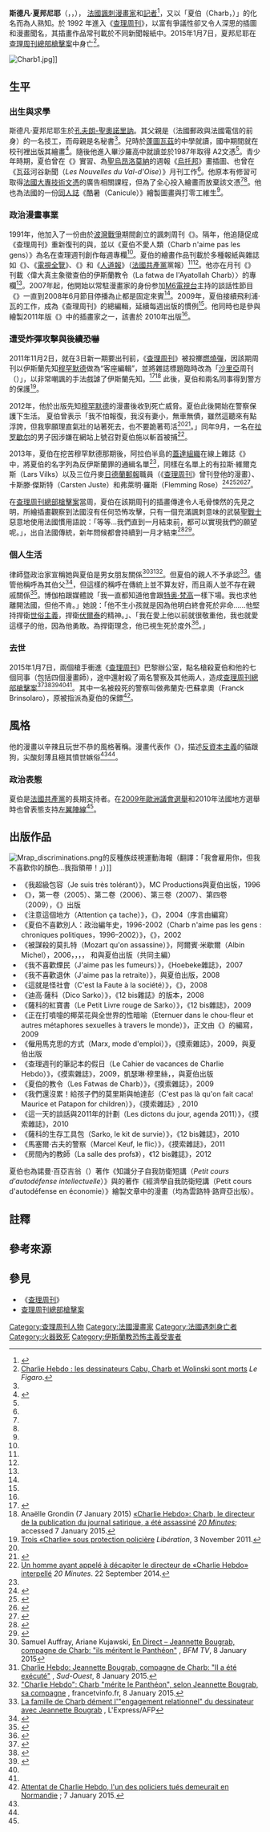 {{noteTA
|G1=法国
|G2=媒体
|T=zh-hans:斯特凡·沙博尼耶; zh-tw:斯德凡·夏邦尼耶; zh-hk:斯德凡·夏邦尼耶;
|1=zh-hans:沙博尼耶; zh-tw:夏邦尼耶; zh-hk:夏邦尼耶;
|2=zh-hans:沙布; zh-tw:夏伯; zh-hk:夏伯;
|3=zh-hans:“基地”组织;zh-tw:蓋達組織;zh-hk:蓋達組織;
}}
{{Infobox writer
| name          = 斯德凡·夏邦尼耶<BR>Stéphane Charbonnier
| image         = 2011-11-02 Incendie à Charlie Hebdo - Charb - 06.jpg
| imagesize     = 
| caption       = 夏伯，2011年11月2日攝
| birth_name    = Stéphane Charbonnier
| birth_date    = {{birth date|1967|8|21|df=y}}
| birth_place   = 法國[[孔夫朗-聖奧諾里訥|孔夫朗-聖奧諾里訥]]
| death_date    = {{death date and age|2015|1|7|1967|8|21|df=y}}
| death_place   = 法國[[巴黎|巴黎]][[巴黎十一區|巴黎十一區]]
| nationality   = {{fb|FRA}}
| occupation    = [[記者|記者]]，[[漫畫家|漫畫家]]
| pseudonym     = 夏伯
| notableworks  = 《[[查理周刊|查理周刊]]》
| awards        = 
}}
'''斯德凡·夏邦尼耶'''（{{lang-fr|Stéphane Charbonnier}}，{{IPA-fr|ʃaʁbɔnje|lang}}，{{bd|1967年|8月21日|2015年|1月7日|catIdx=Charbonnier, Stéphane}}）， [[法國|法國]][[諷刺|諷刺]][[漫畫家|漫畫家]]和[[記者|記者]]<ref>{{cite web |work=Encyclopédie Larousse |url=http://www.larousse.fr/encyclopedie/personnage/St%C3%A9phane_Charbonnier_dit_Charb/184402 |title=Stéphane Charbonnier, dit Charb |language=fr |accessdate=2015-01-07 |archive-date=2015-01-10 |archive-url=https://web.archive.org/web/20150110224044/http://www.larousse.fr/encyclopedie/personnage/St%C3%A9phane_Charbonnier_dit_Charb/184402 |dead-url=no }}</ref>，又以「夏伯（Charb，{{IPA-fr|ʃaʁb|}}）」的化名而為人熟知。於 1992 年進入《[[查理周刊|查理周刊]]》，以富有爭議性卻又令人深思的插圖和漫畫聞名，其插畫作品常刊載於不同新聞報紙中。2015年1月7日，夏邦尼耶在[[查理周刊總部槍擊案|查理周刊總部槍擊案]]中身亡<ref>[http://www.lefigaro.fr/flash-actu/2015/01/07/97001-20150107FILWWW00188--charlie-hebdo-les-dessinateurs-cabu-charb-tignous-et-wolinski-sont-morts.php Charlie Hebdo : les dessinateurs Cabu, Charb et Wolinski sont morts] {{Wayback|url=http://www.lefigaro.fr/flash-actu/2015/01/07/97001-20150107FILWWW00188--charlie-hebdo-les-dessinateurs-cabu-charb-tignous-et-wolinski-sont-morts.php |date=20150503014710 }} ''Le Figaro''.</ref>。

[[File:Charb1.jpg|thumb]]]]

==生平==
=== 出生與求學 ===
斯德凡·夏邦尼耶生於[[孔夫朗-圣奥诺里讷|孔夫朗-聖奧諾里訥]]。其父親是{{link-en|法國電信電話郵報局|Postes,_télégraphes_et_téléphones_(France)}}（法國郵政與法國電信的前身）的一名技工，而母親是名秘書<ref name="Liberation.fr 2009-05-20"/>。兒時於[[蓬圖瓦茲|蓬圖瓦茲]]的中學就讀，國中期間就在校刊裡出版其繪畫<ref>{{cite news|url=http://www.leparisien.fr/val-d-oise-95/pontoise-pleure-charb-07-01-2015-4426971.php|title=Attentat à Charlie Hebdo : Pontoise pleure Charb|author=Pauline Conradsson, Marie Persidat|publisher=Le Parisien|date=2015-01-07|accessdate=2015-01-13|archive-date=2021-01-26|archive-url=https://web.archive.org/web/20210126064632/https://www.leparisien.fr/val-d-oise-95/pontoise-pleure-charb-07-01-2015-4426971.php|dead-url=no}}</ref>。隨後他進入畢沙羅高中就讀並於1987年取得{{link-en|法國高中會考|Baccalauréat}} A2文憑<ref name="Lesnouvelles.fr 2015-01-07"/>。青少年時期，夏伯曾在《{{Link-fr|瓦茲河谷週報|La Gazette du Val d'Oise}}》實習、為[[圣乌昂洛莫纳|聖烏昂洛莫納]]的{{Link-fr|藝術與實驗電影|Art_et_Essai}}週報《[[烏托邦|烏托邦]]》畫插圖、也曾在《瓦茲河谷新聞（''Les Nouvelles du Val-d'Oise''）》月刊工作<ref name="Lepoint.fr-AFP 2015-01-07" />。他原本有修習可取得[[法國大專技術文憑|法國大專技術文憑]]的廣告相關課程，但為了全心投入繪畫而放棄該文憑<ref name="La-croix.com 2015-01-07" /><ref name="Telerama.fr 2015-01-07" />。他也為法國的一份[[同人誌|同人誌]]《酷暑（Canicule）》繪製圖畫與打零工維生<ref name="La-croix.com 2015-01-07" />。

=== 政治漫畫事業 ===
1991年，他加入了一份由{{Link-fr|讓-胥席·苟德佛華|Jean-Cyrille Godefroy}}於[[波灣戰爭|波灣戰爭]]期間創立的諷刺周刊《{{Link-fr|巨砲|La Grosse Bertha_(journal)}}》。隔年，他追隨促成《查理周刊》重新復刊的{{Link-fr|飛利浦·瓦|Philippe Val}}與{{Link-fr|卡布|Cabu}}，並以《夏伯不愛人類（Charb n'aime pas les gens）》為名在查理週刊創作每週專欄<ref name="Telerama.fr 2015-01-07"/>。夏伯的繪畫作品刊載於多種報紙與雜誌如《{{Link-fr|野蠻之聲|L'Écho des savanes}}》、《[[電視全覽|電視全覽]]》、《{{Link-fr|我的日常生活|Mon Quotidien}}》和《[[人道報|人道報]]》（[[法國共產黨|法國共產黨]]黨報）<ref name="Letemps.ch 2015-01-07"/><ref name="Livreshebdo.fr 2015-01-07"/>。他亦在月刊《{{Link-fr|流冰|Fluide_glacial}}》 刊載〈偉大真主象徵查伯的伊斯蘭教令（La fatwa de l'Ayatollah Charb）〉的專欄<ref name="Levif.be 2015-01-07"/>。2007年起，他開始以常駐漫畫家的身份参加[[M6電視台|M6電視台]]{{Link-fr|馬克-奧利維·佛及|Marc-Olivier Fogiel}}主持的談話性節目《{{Link-fr|你讓大家睡不著|T'empêches tout le monde de dormir (émission)}}》一直到2008年6月節目停播為止都是固定來賓<ref name="Lepoint.fr-AFP 2015-01-07"/>。2009年，夏伯接續飛利浦·瓦的工作，成為《查理周刊》的總編輯，延續每週出版的慣例<ref name="Telerama.fr 2015-01-07"/>。他同時也是參與繪製2011年版《{{Link-fr|插圖小拉魯斯詞典|Le Petit Larousse}}》中的插畫家之一，該書於 2010年出版<ref name="Lexpress.fr 2015-01-07"/>。

=== 遭受炸彈攻擊與後續恐嚇 ===
2011年11月2日，就在3日新一期要出刊前，《[[查理周刊|查理周刊]]》被投擲[[燃燒彈|燃燒彈]]，因該期周刊以伊斯蘭先知[[穆罕默德|穆罕默德]]做為“客座編輯”，並將雜誌標題臨時改為「[[伊斯蘭教法|沙里亞]]周刊（{{lang-fr|Charia Hebdo}}）」，以非常嘲諷的手法戲謔了伊斯蘭先知。<ref>{{cite web|url=http://www.spiegel.de/international/europe/charlie-hebdo-editor-in-chief-on-muhammad-cartoons-a-856891.html|title='Charlie Hebdo' Editor in Chief: 'A Drawing Has Never Killed Anyone'|work=Spiegel Online|author=Stefan Simons|date=20 September 2012|access-date=2015-01-12|archive-date=2015-01-07|archive-url=https://web.archive.org/web/20150107231404/http://www.spiegel.de/international/europe/charlie-hebdo-editor-in-chief-on-muhammad-cartoons-a-856891.html|dead-url=no}}</ref><ref>Anaëlle Grondin (7 January 2015) [http://www.20minutes.fr/medias/1511895-20150107-charlie-hebdo-charb-directeur-publication-journal-satirique-assassine «Charlie Hebdo»: Charb, le directeur de la publication du journal satirique, a été assassiné] {{Wayback|url=http://www.20minutes.fr/medias/1511895-20150107-charlie-hebdo-charb-directeur-publication-journal-satirique-assassine |date=20210224142631 }} {{fr icon}} ''[[20_minutes_(France)|20 Minutes]]''; accessed 7 January 2015.</ref> 此後，夏伯和兩名同事得到警方的保護<ref>[http://www.liberation.fr/medias/2011/11/03/trois-charlie-sous-protection-policiere_772318 Trois «Charlie» sous protection policière] {{Wayback|url=http://www.liberation.fr/medias/2011/11/03/trois-charlie-sous-protection-policiere_772318 |date=20150119040405 }} {{fr icon}} ''Libération'', 3 November 2011.</ref>。

2012年，他於出版先知[[穆罕默德|穆罕默德]]的漫畫後收到死亡威脅。夏伯此後開始在警察保護下生活。 夏伯曾表示「我不怕報復，我沒有妻小，無車無債，雖然這聽來有點浮誇，但我寧願理直氣壯的站著死去，也不要跪著苟活<ref name="Telquel.ma 2012"/><ref>{{cite web|url=http://www.lepoint.fr/societe/charlie-hebdo-charb-cabu-wolinsky-et-tignous-morts-dans-la-fusillade-07-01-2015-1894661_23.php|title="Charlie Hebdo": Charb, Cabu, Tignous et Wolinski morts dans la fusillade|publisher=lepoint.fr|date=7 January 2015|quote="Je n'ai pas peur des représailles. Je n'ai pas de gosses, pas de femme, pas de voiture, pas de crédit. Ça fait sûrement un peu pompeux, mais je préfère mourir debout que vivre à genoux."|access-date=2015-01-12|archive-date=2021-02-03|archive-url=https://web.archive.org/web/20210203053204/https://www.lepoint.fr/societe/charlie-hebdo-charb-cabu-wolinsky-et-tignous-morts-dans-la-fusillade-07-01-2015-1894661_23.php|dead-url=no}}</ref>。」同年9月，一名在[[拉罗歇尔|拉罗歇尔]]的男子因涉嫌在{{Link-en|伊斯蘭好戰份子|Jihadism}}網站上號召對夏伯施以斬首被捕<ref>[http://www.20minutes.fr/societe/1008383-20120922-homme-appele-decapiter-directeur-charlie-hebdo-interpelle Un homme ayant appelé à décapiter le directeur de «Charlie Hebdo» interpellé] {{Wayback|url=http://www.20minutes.fr/societe/1008383-20120922-homme-appele-decapiter-directeur-charlie-hebdo-interpelle |date=20200911152144 }} {{fr icon}} ''20 Minutes''. 22 September 2014.</ref>。

2013年，夏伯在挖苦穆罕默德那期後，阿拉伯半島的[[蓋達組織|蓋達組織]]在線上雜誌《{{Link-en|激發_(雜誌)|Inspire_(magazine)|激發}}》中，將夏伯的名字列為反伊斯蘭罪的通緝名單<ref name="Lemonde.fr 2015-01-08"/>，同樣在名單上的有拉斯·維爾克斯（Lars Vilks）以及三位丹麥[[日德蘭郵報|日德蘭郵報]]職員{{Link-en|庫爾特·韋斯特加德|Kurt Westergaard}}（《[[查理周刊|查理周刊]]》曾刊登他的漫畫）、卡斯滕·傑斯特（Carsten Juste）和弗萊明·羅斯（Flemming Rose）<ref name=time-12dead>{{cite web |url=http://time.com/3657246/paris-charlie-hebdo-shooting |title=Paris Police Say 12 Dead After Shooting at Charlie Hebdo |quote=Witnesses said that the gunmen had called out the names of individual from the magazine. French media report that Charb, the Charlie Hebdo cartoonist who was on al Qaeda most wanted list in 2013, was seriously injured. |author=Conal Urquhart |work=Time |accessdate=7 January 2015 |archive-date=2021-02-25 |archive-url=https://web.archive.org/web/20210225033946/https://time.com/3657246/paris-charlie-hebdo-shooting/ |dead-url=no }}</ref><ref name=tele-wanted>{{cite web |url=http://www.telegraph.co.uk/news/worldnews/europe/france/11330505/Murdered-Charlie-Hebdo-cartoonist-was-on-al-Qaeda-wanted-list.html |title=Murdered Charlie Hebdo cartoonist was on al Qaeda wanted list |author=Victoria Ward |work=The Telegraph |accessdate=8 January 2015 |date=7 January 2015 |archive-date=2015-11-17 |archive-url=https://web.archive.org/web/20151117142544/http://www.telegraph.co.uk/news/worldnews/europe/france/11330505/Murdered-Charlie-Hebdo-cartoonist-was-on-al-Qaeda-wanted-list.html |dead-url=no }}</ref><ref>{{cite web |url=http://www.bbc.com/news/world-europe-15550350 |title=French satirical paper Charlie Hebdo attacked in Paris |date=2 November 2011 |work=BBC News |access-date=2015-01-12 |archive-date=2015-01-11 |archive-url=https://web.archive.org/web/20150111042815/http://www.bbc.com/news/world-europe-15550350 |dead-url=no }}</ref><ref name="thewire2013">{{cite web|url=http://www.thewire.com/global/2013/03/al-qaeda-most-wanted-list/62673/|title=Look Who's on Al Qaeda's Most-Wanted List|author=Dashiell Bennet|date=1 Mar 2013|work=The Wire|access-date=2015-01-12|archive-date=2015-11-17|archive-url=https://web.archive.org/web/20151117025952/http://www.thewire.com/global/2013/03/al-qaeda-most-wanted-list/62673/|dead-url=no}}</ref>。

在[[查理周刊總部槍擊案|查理周刊總部槍擊案]]當周，夏伯在該期周刊的插畫傳達令人毛骨悚然的先見之明，所繪插畫觀察到法國沒有任何恐怖攻擊，只有一個充滿諷刺意味的武裝[[聖戰士|聖戰士]]惡意地使用法國慣用語說：「等等...我們直到一月結束前，都可以實現我們的願望呢{{NoteTag|翻譯自英文「...with a caricatured armed jihadist fighter turning a customary French phrase to malicious use: "Wait!... we still have until the end of January to present our wishes"}}。」，出自法國傳統，新年問候都會持續到一月才結束<ref name="charb-illustration-twitter">{{cite news|url=https://twitter.com/JulienHatten/status/552796332256411648|title=Le destin ... Le dernier dessin de Charb, apparemment tué dans l'attentat de #CharlieHebdo (via @AlexHervaud)|language=fr|trans_title=Destiny... The last illustration by Charb, killed in the Charlie Hebdo attack. (via @AlexHervaud)|work=Twitter|location=France|publisher=@AlexHervaud|date=2 January 2015|accessdate=2 January 2015|archive-date=2017-02-18|archive-url=https://web.archive.org/web/20170218183437/https://twitter.com/JulienHatten/status/552796332256411648|dead-url=no}}</ref><ref name="charb-illustration-la-libre">{{cite news |url=http://www.lalibre.be/actu/international/charlie-hebdo-l-incroyable-premonition-du-dessinateur-charb-54ad24183570d587e328c30e |title=Charlie Hebdo: l'incroyable prémonition du dessinateur Charb |trans_title=Charlie Hebdo: illustrator Charb's incredible premonition |work=La Libre |location=France |publisher=La Libre |date=2 January 2015 |language=fr |accessdate=2 January 2015 |archive-date=2018-10-01 |archive-url=https://web.archive.org/web/20181001140746/http://www.lalibre.be/actu/international/charlie-hebdo-l-incroyable-premonition-du-dessinateur-charb-54ad24183570d587e328c30e |dead-url=no }}</ref>。

=== 個人生活  ===
律師暨政治家{{Link-fr|珍妮特·博伽柏|Jeannette Bougrab}}宣稱她與夏伯是男女朋友關係<ref>Samuel Auffray, Ariane Kujawski, [http://www.bfmtv.com/societe/en-direct-attentat-contre-charlie-hebdo-jour-de-deuil-national-en-france-856302.html En Direct – Jeannette Bougrab, compagne de Charb: "ils méritent le Panthéon"] {{Wayback|url=http://www.bfmtv.com/societe/en-direct-attentat-contre-charlie-hebdo-jour-de-deuil-national-en-france-856302.html |date=20190203043920 }}, ''BFM TV'', 8 January 2015</ref><ref>[http://www.sudouest.fr/2015/01/08/charlie-hebdo-jeannette-bougrab-compagne-de-charb-il-a-ete-execute-1790560-6092.php Charlie Hebdo: Jeannette Bougrab, compagne de Charb: "Il a été exécuté"] {{Wayback|url=http://www.sudouest.fr/2015/01/08/charlie-hebdo-jeannette-bougrab-compagne-de-charb-il-a-ete-execute-1790560-6092.php |date=20181211035315 }}, ''Sud-Ouest'', 8 January 2015.</ref><ref>[http://www.francetvinfo.fr/faits-divers/attaque-au-siege-de-charlie-hebdo/charlie-hebdo-charb-merite-le-pantheon-selon-jeannette-bougrab-sa-compagne_791941.html "Charlie Hebdo": Charb "mérite le Panthéon", selon Jeannette Bougrab, sa compagne] {{Wayback|url=http://www.francetvinfo.fr/faits-divers/attaque-au-siege-de-charlie-hebdo/charlie-hebdo-charb-merite-le-pantheon-selon-jeannette-bougrab-sa-compagne_791941.html |date=20181103170653 }}, francetvinfo.fr, 8 January 2015.</ref>。但夏伯的親人不予承認<ref>[http://www.lexpress.fr/actualites/1/societe/la-famille-de-charb-dement-l-engagement-relationnel-du-dessinateur-avec-jeannette-bougrab_1639408.html La famille de Charb dément l'"engagement relationnel" du dessinateur avec Jeannette Bougrab] {{Wayback|url=http://www.lexpress.fr/actualites/1/societe/la-famille-de-charb-dement-l-engagement-relationnel-du-dessinateur-avec-jeannette-bougrab_1639408.html |date=20200813205232 }}, L'Express/AFP</ref>。儘管他稱呼{{link-en|莫里斯·西歷特|Siné}}為其伯父<ref>{{Cite web |url=http://www.liberation.fr/societe/2015/01/07/charb-le-visage-pale-et-perdu-d-un-enfant-triste_1175450 |title=存档副本 |access-date=2015-01-12 |archive-date=2020-12-02 |archive-url=https://web.archive.org/web/20201202131308/https://www.liberation.fr/societe/2015/01/07/charb-le-visage-pale-et-perdu-d-un-enfant-triste_1175450 |dead-url=no }}</ref>，但這樣的稱呼在傳統上並不算友好，而且兩人並不存在親戚關係<ref>{{Cite web |url=http://www.parismatch.com/Actu/Societe/Sine-sur-Facebook-Insupportable-abominable-C-est-inhumain-684350 |title=存档副本 |access-date=2015-01-12 |archive-date=2017-03-02 |archive-url=https://web.archive.org/web/20170302103303/http://www.parismatch.com/Actu/Societe/Sine-sur-Facebook-Insupportable-abominable-C-est-inhumain-684350 |dead-url=no }}</ref>。博伽柏跟媒體說「我一直都知道他會跟[[特奥·梵高_(电影导演)|特奥·梵高]]一樣下場。我也求他離開法國，但他不肯。」她說：「他不生小孩就是因為他明白終會死於非命……他堅持捍衛[[世俗主義|世俗主義]]，捍衛[[伏爾泰|伏爾泰]]的精神。」、「我在愛上他以前就很敬重他，我也就愛這樣子的他，因為他勇敢。為捍衛理念，他已視生死於度外{{註|原文為「He thought that life was a small thing when he was defending his ideals」}}<ref>{{cite web|url=http://www.news.com.au/world/europe/jeannette-bougrab-says-she-always-knew-charlie-hebdo-editor-partner-would-be-assassinated/story-fnh81p7g-1227180234650|title=Jeannette Bougrab says she always knew Charlie Hebdo editor partner would be assassinated|work=News|date=10 January 2015|access-date=2015-01-12|archive-date=2015-01-09|archive-url=https://web.archive.org/web/20150109152909/http://www.news.com.au/world/europe/jeannette-bougrab-says-she-always-knew-charlie-hebdo-editor-partner-would-be-assassinated/story-fnh81p7g-1227180234650|dead-url=no}}</ref>。」

=== 去世 ===
2015年1月7日，兩個槍手衝進《[[查理周刊|查理周刊]]》巴黎辦公室，點名槍殺夏伯和他的七個同事（包括四個漫畫師），途中還射殺了兩名警察及其他兩人，造成[[查理周刊總部槍擊案|查理周刊總部槍擊案]]<ref name="lessentiel-cabu-mort">{{cite news |url=http://www.lessentiel.lu/fr/news/france/story/22976860 |title=Les dessinateurs Charb et Cabu seraient morts |language=fr |work=L'Essentiel |location=France |publisher=L'Essentiel |date=7 January 2015 |accessdate=7 January 2015 |quote=Le directeur de la publication et dessinateur satirique Charb (Stéphane Charbonnier) et Cabu seraient morts selon les informations du Point (via un tweet). Charb avait été annoncé gravement blessé selon plusieurs sources, que relayaient Le Monde et Le Figaro. |archive-date=2015-06-29 |archive-url=https://web.archive.org/web/20150629233319/http://www.lessentiel.lu/fr/news/france/story/22976860 |dead-url=no }}</ref><ref name="lepoint-fusillade">{{cite news |url=http://www.lepoint.fr/societe/en-direct-fusillade-a-charlie-hebdo-selon-i-tele-et-20-minutes-07-01-2015-1894629_23.php |title=EN DIRECT. Massacre chez "Charlie Hebdo": 12 morts, dont Charb et Cabu (LIVE. Massacre in "Charlie Hebdo": 12 dead, including Charb and Cabu) |work=Le Point.fr |date=7 January 2015 |language=fr |accessdate=10 January 2015 |archive-date=2015-09-07 |archive-url=https://web.archive.org/web/20150907230014/http://www.lepoint.fr/societe/en-direct-fusillade-a-charlie-hebdo-selon-i-tele-et-20-minutes-07-01-2015-1894629_23.php |dead-url=no }}</ref><ref name="#1">{{cite news|title=Who were the victims of the Paris terror attack?|url=http://www.thelocal.fr/20150107/paris-terror-attack-charlie-hebdo-victims|accessdate=8 January 2015|work=The Local|date=7 January 2015|archive-date=2018-12-07|archive-url=https://web.archive.org/web/20181207035749/https://www.thelocal.fr/20150107/paris-terror-attack-charlie-hebdo-victims|dead-url=no}}</ref><ref name="Nytimes.com 2015-01-07"/><ref name="#1"/>。其中一名被殺死的警察叫做弗蘭克·巴蘇拿奧（Franck Brinsolaro），原被指派為夏伯的保鏢<ref name=tend-policiers>[http://translate.google.com/translate?hl=en&sl=fr&u=http://www.tendanceouest.com/actualite-89870-attentat-de-charlie-hebdo-un-des-policiers-tues-demeurait-en-normandie.html&prev=search Attentat de Charlie Hebdo, l'un des policiers tués demeurait en Normandie] {{Wayback|url=http://translate.google.com/translate?hl=en&sl=fr&u=http%3A%2F%2Fwww.tendanceouest.com%2Factualite-89870-attentat-de-charlie-hebdo-un-des-policiers-tues-demeurait-en-normandie.html&prev=search |date=20180916193158 }}; 7 January 2015.</ref>。

== 風格 ==
他的漫畫以辛辣且玩世不恭的風格著稱。漫畫代表作《{{Link-fr|莫里斯與帕達彭|Maurice et Patapon}}》，描述[[反資本主義|反資本主義]]的貓跟狗，尖酸刻薄且極其憤世嫉俗<ref name="La-croix.com 2015-01-07"/><ref name="Livreshebdo.fr 2015-01-07"/>。

=== 政治表態 ===
夏伯是[[法國共產黨|法國共產黨]]的長期支持者。在[[2009年歐洲議會選舉|2009年歐洲議會選舉]]和2010年法國地方選舉時也曾表態支持[[左翼阵线_(法国)|左翼陣線]]<ref name="Le Monde 2009-06-04"/>。

== 出版作品 ==
[[Image:Mrap_discriminations.png|thumb]]的反種族歧視運動海報（翻譯：「我會雇用你，但我不喜歡你的顏色...我指領帶！」）]]

* 《我超級包容（Je suis très tolérant）》，MC Productions與夏伯出版，1996
* 《{{Link-fr|莫里斯與帕達彭|Maurice et Patapon}}》，第一卷（2005）、第二卷（2006）、第三卷（2007）、第四卷（2009），《{{link-fr|Hoebeke雜誌|Hoebeke}}》出版
* 《注意這個地方（Attention ça tache）》，《{{link-fr|卡斯特曼雜誌|Casterman}}》，2004（序言由{{link-fr|菲利普·葛洛克|Philippe Geluck}}編寫）
* 《夏伯不喜歡別人：政治編年史，1996-2002（Charb n'aime pas les gens : chroniques politiques，1996–2002）》，《{{link-fr|Agone雜誌|Agone}}》，2002
* 《被謀殺的莫扎特（Mozart qu'on assassine）》，阿爾賓·米歇爾（Albin Michel），2006，{{link-fr|凱瑟琳·穆里絲|Catherine Meurisse}}，{{link-fr|洛朗·蘇利素|Riss}}，{{link-en|雲路特·路齊亞|Luz (auteur)}}，{{link-en|泰哥尼斯|Tignous}} 和{{link-fr|朱利安·本齊特|Jul (auteur)}}與夏伯出版（共同主編）
* 《我不喜歡煙民（J'aime pas les fumeurs）》，《Hoebeke雜誌》，2007
* 《我不喜歡退休（J'aime pas la retraite）》，{{link-fr|帕特里克·貝魯茲|Patrick Pelloux}}與夏伯出版，2008
* 《這就是怪社會（C'est la Faute à la société）》，《{{link-fr|12 bis雜誌|12 bis}}》，2008
* 《迪高·薩科（Dico Sarko）》，《12 bis雜誌》的版本，2008
* 《薩科的紅寶書（Le Petit Livre rouge de Sarko）》，《12 bis雜誌》，2009
* 《正在打噴嚏的椰菜花與全世界的性暗喻（Eternuer dans le chou-fleur et autres métaphores sexuelles à travers le monde）》，正文由《{{link-fr|摸索雜誌|Les Échappés}}》的{{link-fr|安東尼奧·腓瑟提|Antonio Fischetti}}編寫，2009
* 《僱用馬克思的方式（Marx, mode d'emploi）》，《摸索雜誌》，2009，{{link-en|丹尼爾·本薩義德|Daniel Bensaïd}}與夏伯出版
* 《查理週刊的筆記本的假日（Le Cahier de vacances de Charlie Hebdo）》，《摸索雜誌》，2009，凱瑟琳·穆里絲，{{link-fr|洛朗·蘇利素|Riss}}，{{link-en|雲路特·路齊亞|Luz (auteur)}}與夏伯出版
* 《夏伯的教令（Les Fatwas de Charb）》，《摸索雜誌》，2009
* 《我們還沒累！給孩子們的莫里斯與帕達彭（C'est pas là qu'on fait caca! Maurice et Patapon for children）》，《摸索雜誌》, 2010
* 《這一天的談話與2011年的計劃（Les dictons du jour, agenda 2011）》，《摸索雜誌》，2010
* 《薩科的生存工具包（Sarko, le kit de survie）》，《12 bis雜誌》，2010
* 《馬塞爾·古夫的警察（Marcel Keuf, le flic）》，《摸索雜誌》，2011
* 《房間內的教師（La salle des profs》），《12 bis雜誌》，2012

夏伯也為諾曼·百亞吉翁（{{Lang-fr|Normand Baillargeon}}）著作《知識分子自我防衛短講（''Petit cours d'autodéfense intellectuelle''）》與{{Link-en|吉姆·史丹福|Jim Stanford}}的著作《經濟學自我防衛短講（Petit cours d'autodéfense en économie）》繪製文章中的漫畫（均為雲路特·路齊亞出版）。

== 註釋 ==
<references group="註"/>

== 參考來源 ==
{{Reflist|2|refs=
<ref name="Liberation.fr 2009-05-20">{{Cite web|url=http://ecrans.liberation.fr/ecrans/2009/05/20/charlie-en-jeune_558987|title=Charb. Charlie en jeune|author=Luc Le Vaillant|date=2009-05-20|publisher=''Libération''|language=fr|access-date=2015-01-12|archive-date=2015-08-14|archive-url=https://web.archive.org/web/20150814200622/http://ecrans.liberation.fr/ecrans/2009/05/20/charlie-en-jeune_558987|dead-url=yes}}</ref>
<ref name="Lesnouvelles.fr 2015-01-07">{{Cite web|url=http://www.lesnouvelles.fr/2015/01/08/attentat-a-charlie-hebdo-le-dessinateur-charb-etait-ne-a-conflans/|title=Attentat à Charlie Hebdo : le dessinateur Charb était né à Conflans|author=Julien Ducouret|date=2015-01-07|publisher=''Toutes les nouvelles''|language=fr|access-date=2015-01-12|archive-url=https://web.archive.org/web/20150108180429/http://www.lesnouvelles.fr/2015/01/08/attentat-a-charlie-hebdo-le-dessinateur-charb-etait-ne-a-conflans/|archive-date=2015-01-08|dead-url=yes}}</ref>
<ref name="Lepoint.fr-AFP 2015-01-07">{{Cite web|url=http://www.lepoint.fr/societe/charlie-hebdo-charb-genial-et-feroce-satiriste-07-01-2015-1894749_23.php|title="Charlie Hebdo" : Charb, génial et féroce satiriste|date=2015-01-07|publisher=Agence France-Presse|language=fr|access-date=2015-01-12|archive-date=2020-08-04|archive-url=https://web.archive.org/web/20200804091623/https://www.lepoint.fr/societe/charlie-hebdo-charb-genial-et-feroce-satiriste-07-01-2015-1894749_23.php|dead-url=no}}</ref>
<ref name="La-croix.com 2015-01-07">{{Cite web|url=http://www.la-croix.com/Culture/Medias/Charb-persiste-crayonne-et-signe-2015-01-07-1289561|title=Charb : persiste, crayonne et signe|author=Marie Soyeux|date=2015-01-07|publisher=''[[La_Croix|La Croix]]''|language=fr|access-date=2015-01-12|archive-date=2018-10-22|archive-url=https://web.archive.org/web/20181022232509/https://www.la-croix.com/Culture/Medias/Charb-persiste-crayonne-et-signe-2015-01-07-1289561|dead-url=no}}</ref>
<ref name="Telerama.fr 2015-01-07">{{Cite web|url=http://www.telerama.fr/medias/charb-dessinateur-mort-debout,121362.php|title=Charb, dessinateur mort debout|author1=Emmanuelle Anizon|author2=Laurence Le Saux|date=2015-01-07|publisher=''Télérama''|language=fr|deadurl=yes|archiveurl=https://web.archive.org/web/20150108010033/http://www.telerama.fr/medias/charb-dessinateur-mort-debout,121362.php|archivedate=2015-01-08}}</ref>
<ref name="Letemps.ch 2015-01-07">{{Cite web|url=http://www.letemps.ch/Page/Uuid/0c24de04-967a-11e4-a324-342caa6c994c/Charb_avait_succ%C3%A9d%C3%A9_%C3%A0_Philippe_Val_en_2009|title=Charb avait succédé à Philippe Val en 2009|date=2015-01-07|publisher=''Le Temps''|language=fr|access-date=2015-01-12|archive-date=2015-08-23|archive-url=https://web.archive.org/web/20150823161159/http://www.letemps.ch/Page/Uuid/0c24de04-967a-11e4-a324-342caa6c994c/Charb_avait_succ%C3%A9d%C3%A9_%C3%A0_Philippe_Val_en_2009|dead-url=no}}</ref>
<ref name="Livreshebdo.fr 2015-01-07">{{Cite web|url=http://www.livreshebdo.fr/article/charb-le-refondateur|title=Charb, le refondateur|author=Pierre Georges|date=2015-01-07|publisher=''Livres-Hebdo''|language=fr|access-date=2015-01-12|archive-date=2016-03-17|archive-url=https://web.archive.org/web/20160317214125/http://www.livreshebdo.fr/article/charb-le-refondateur|dead-url=no}}</ref>
<ref name="Levif.be 2015-01-07">{{Cite web|url=http://www.levif.be/actualite/international/cabu-wolinski-charb-tignous-des-monuments-au-sein-du-monument/article-normal-360415.html|title=Cabu, Wolinski, Charb, Tignous... des monuments au sein du monument|author=Olivier van Vaerenbergh|date=2015-01-07|publisher=''Le Vif''|language=fr|access-date=2015-01-12|archive-date=2017-01-06|archive-url=https://web.archive.org/web/20170106174045/http://www.levif.be/actualite/international/cabu-wolinski-charb-tignous-des-monuments-au-sein-du-monument/article-normal-360415.html|dead-url=no}}</ref>
<ref name="Lexpress.fr 2015-01-07">{{Cite web|url=http://www.lexpress.fr/actualite/societe/fait-divers/la-mort-de-charb-a-charlie-hebdo-je-prefere-mourir-debout-que-vivre-a-genoux_1638439.html|title=La mort de Charb à Charlie Hebdo: "Je préfère mourir debout que vivre à genoux"|author=Nedjma Amrani|date=2015-01-07|publisher=''L'Express''|language=fr|access-date=2015-01-12|archive-date=2021-02-06|archive-url=https://web.archive.org/web/20210206112700/https://www.lexpress.fr/actualite/societe/fait-divers/la-mort-de-charb-a-charlie-hebdo-je-prefere-mourir-debout-que-vivre-a-genoux_1638439.html|dead-url=no}}</ref>
<ref name="Telquel.ma 2012">{{Cite web|url=http://telquel.ma/2015/01/07/charb-directeur-de-charlie-hebdo-affaire-des-caricatures-de-mohammed-je-suis-athee-pas-islamophobe_538_4432|title=Charb, directeur de Charlie Hebdo : "Je suis athée, pas islamophobe"|author=Fadwa Islah|date=2012|publisher=''Telquel''|language=fr|access-date=2015-01-12|archive-date=2020-11-08|archive-url=https://web.archive.org/web/20201108131654/https://telquel.ma/2015/01/07/charb-directeur-de-charlie-hebdo-affaire-des-caricatures-de-mohammed-je-suis-athee-pas-islamophobe_538_4432|dead-url=yes}}</ref>
<ref name="Lemonde.fr 2015-01-08">{{Cite web|url=http://www.lemonde.fr/attaque-contre-charlie-hebdo/article/2015/01/08/charb-cible-designee-de-la-revue-d-al-qaida-au-yemen_4551615_4550668.html|title=Charb, cible désignée de la revue d’Al-Qaida au Yémen|author=Hélène Sallon|date=2015-01-08|publisher=''Le Monde''|language=fr|access-date=2015-01-12|archive-date=2020-09-17|archive-url=https://web.archive.org/web/20200917115353/https://www.lemonde.fr/attaque-contre-charlie-hebdo/article/2015/01/08/charb-cible-designee-de-la-revue-d-al-qaida-au-yemen_4551615_4550668.html|dead-url=no}}</ref>
<ref name="Nytimes.com 2015-01-07">{{Cite web|language=en|url=http://www.nytimes.com/2015/01/08/world/europe/charlie-hebdo-publisher-made-provocation-his-mission.html|title=Charlie Hebdo publisher Made Provocation His Mission|author=Ravi Somaiya|date=2015-01-07|publisher=''The New York Times''}}</ref>
<ref name="Le Monde 2009-06-04">{{cite news|author=Sylvia Zappi|title=Le soutien des intellectuels divise la gauche de la gauche|work=Le Monde|issue=2017|date=2009-06-04|pages=11|issn=0395-2037|url=http://www.lemonde.fr/elections-europeennes/article/2009/06/03/le-soutien-des-intellectuels-divise-la-gauche-de-la-gauche_1201705_1168667.html|language=fr|accessdate=2015-01-12|archive-date=2018-11-30|archive-url=https://web.archive.org/web/20181130025609/https://www.lemonde.fr/elections-europeennes/article/2009/06/03/le-soutien-des-intellectuels-divise-la-gauche-de-la-gauche_1201705_1168667.html|dead-url=no}}</ref>
}}
{{reflist|30em}}

== 參見 ==
{{Sister project links|commons=Category:Charb}}
* 《[[查理周刊|查理周刊]]》
* [[查理周刊總部槍擊案|查理周刊總部槍擊案]]

{{DEFAULTSORT:Charbonnier, Stephane}}
[[Category:查理周刊人物|Category:查理周刊人物]]
[[Category:法國漫畫家|Category:法國漫畫家]]
[[Category:法國遇刺身亡者|Category:法國遇刺身亡者]]
[[Category:火器致死|Category:火器致死]]
[[Category:伊斯蘭教恐怖主義受害者|Category:伊斯蘭教恐怖主義受害者]]